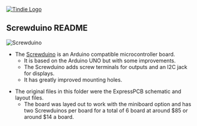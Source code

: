 <a href="https://www.tindie.com/products/land_boards/arduino-with-screw-terminals-screwduino/?pt=ac_prod_search" >
<img src="http://land-boards.com/tindie/tindie-larges-v2.png" alt="Tindie Logo">
</img></a>

== Screwduino README ==

<img src="http://land-boards.com/blwiki/images/a/a0/ScrewduinoX4-5493-1365x663px.jpg" alt="Screwduino"></img>

* The [http://land-boards.com/blwiki/index.php?title=Screwduino Screwduino] is an Arduino compatible microcontroller board. 
** It is based on the Arduino UNO but with some improvements. 
** The Screwduino adds screw terminals for outputs and an I2C jack for displays. 
** It has greatly improved mounting holes.

* The original files in this folder were the ExpressPCB schematic and layout files. 
** The board was layed out to work with the miniboard option and has two Screwduinos per board for a total of 6 board at around $85 or around $14 a board.

